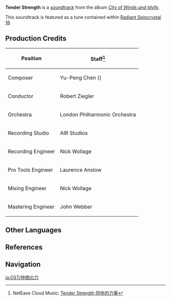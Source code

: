{{Soundtrack Infobox
|title          =
|image          = City of Winds and Idylls.png
|album          = City of Winds and Idylls
|disc           = 1
|number         = 24
|featured       =
|featured2      =
|featured3      =
|featured_disc  =
|featured_disc2 =
|featured_disc3 =
|youtube_id     = AALrH26HAmw
|youtube_time   = 1844
|spotify_id     = 4UnZNaZ6mI2TRanaCG8jJ6
|played_in      = Dialogue
|during         = Dialogue scenes
|domain         =
|previous       = Slight Distress
|next           = Imminent Triumph
}}
'''Tender Strength''' is a [[soundtrack]] from the album ''[[City of Winds and Idylls]]''.

This soundtrack is featured as a tune contained within [[Radiant Spincrystal 18]].

==Production Credits==
{| class="wikitable" style="text-align:left; height:0.5em"
! Position
! Staff<ref>NetEase Cloud Music: [https://music.163.com/#/song?id=1481392260 Tender Strength 同伴的力量]</ref>
|-
! Composer
| Yu-Peng Chen ({{zh|陈致逸}})
|-
! Conductor
| Robert Ziegler
|-
! Orchestra
| London Philharmonic Orchestra
|-
! Recording Studio
| AIR Studios
|-
! Recording Engineer
| Nick Wollage
|-
! Pro Tools Engineer
| Laurence Anslow
|-
! Mixing Engineer
| Nick Wollage
|-
! Mastering Engineer
| John Webber
|}

==Other Languages==
{{Other Languages
|en      = Tender Strength
|zhs     = 同伴的力量
|zhs_rm  = Tóngbàn de Lìliàng
|zht     = 同伴的力量
|zht_rm  = Tóngbàn de Lìliàng
|zh_tl   = Companion's Strength
|ja      = 仲間の力
|ja_rm   = Nakama no Chikara
|ja_tl   = Companion's Strength
|ko      = Tender Strength<ref name="RS">{{Ref/Item|Radiant Spincrystal 18|note=Korean, Spanish, French, Russian, Thai, Vietnamese, German, Indonesian, Portuguese, Turkish, Italian}}</ref>
|es      = Tender Strength<ref name="RS" />
|fr      = Tender Strength<ref name="RS" />
|ru      = Tender Strength<ref name="RS" />
|th      = Tender Strength<ref name="RS" />
|vi      = Sức Mạnh Đồng Đội<ref name="RS" />
|vi_tl   = 
|de      = Tender Strength<ref name="RS" />
|id      = Tender Strength<ref name="RS" />
|pt      = Tender Strength<ref name="RS" />
|tr      = Tender Strength<ref name="RS" />
|it      = Tender Strength<ref name="RS" />
}}

==References==
{{Reflist}}

==Navigation==
{{Soundtrack Navbox|City of Winds and Idylls}}

[[ja:OST/仲間の力]]